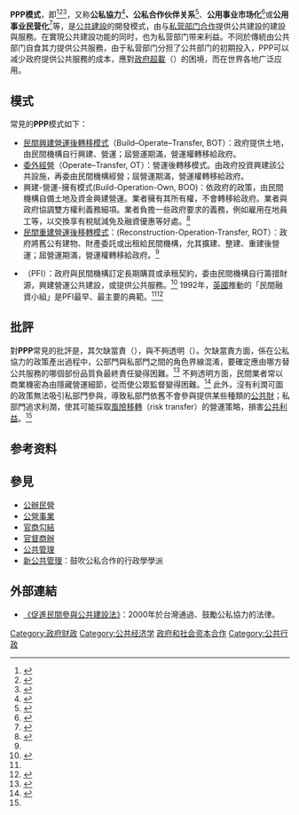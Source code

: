 {{noteTA
|1 = zh-cn:政府和社会资本合作;zh-tw:民間參與公共建設;zh-hk:公私營合作;
}}
{{NOT|公私合营}}
{{各地中文名
 | left
 | t     = 1
 | name  = PPP
 | cn    = 政府和社会资本合作
 | tw    = 民間參與公共建設
 | hk    = 公私營合作
}}
'''PPP模式'''，即{{地区用词2|zh-cn=政府和社会资本合作 |zh-tw=民間參與公共建設|zh-hk=公私營合作 |as=称为|before='''|after='''|start=（{{lang-en|Public-private partnership}}，[[縮寫|縮寫]]：{{lang|en|'''PPP'''}}），|end=}}<ref>{{cite web|url=http://tzs.ndrc.gov.cn/zttp/PPPxmk/zcfg/201605/t20160531_806141.html|title=关于进一步共同做好政府和社会资本合作（PPP）有关工作的通知(财金〔2016〕32号)|date=2016-05-28|accessdate=2016-06-19|author=[[中华人民共和国财政部|中华人民共和国财政部]]、[[中华人民共和国国家发展和改革委员会|中华人民共和国国家发展和改革委员会]]|archive-url=https://web.archive.org/web/20160923112719/http://tzs.ndrc.gov.cn/zttp/PPPxmk/zcfg/201605/t20160531_806141.html|archive-date=2016-09-23|dead-url=yes}}</ref><ref>{{Cite web |url=https://ppp.mof.gov.tw/PPP.Website/AboutMe/Info1.aspx |title=中華民國財政部推動促參司 民間參與公共建設資訊網站 > 促參介紹 > 基本介紹 |access-date=2017-05-29 |archive-url=https://web.archive.org/web/20170518091635/http://ppp.mof.gov.tw/ppp.website/aboutme/info1.aspx |archive-date=2017-05-18 |dead-url=yes }}</ref><ref>{{cite web|url=https://www.info.gov.hk/gia/general/200403/17/0317220.htm|title=立法會四題：工務工程項目以公私營合作模式進行的準則|date=2004-03-17|publisher=新聞公報|access-date=2021-10-18|archive-date=2021-10-20|archive-url=https://web.archive.org/web/20211020013955/https://www.info.gov.hk/gia/general/200403/17/0317220.htm|dead-url=no}}</ref>，又称'''公私協力'''<ref>{{Cite journal |author=曾冠球 |date=2017-3 |title=良善協力治理下的公共服務民間夥伴關係 |url=https://ws.ndc.gov.tw/Download.ashx?u=LzAwMS9hZG1pbmlzdHJhdG9yLzEwL3JlbGZpbGUvMC8xMDMwMy9mNTU2NjAwNy1iOTI1LTQ2MmEtYTRmMC1jMzg0ZGFkNTIwYTAucGRm&n=My026Imv5ZaE5Y2U5Yqb5rK755CG5LiL55qE5YWs5YWx5pyN5YuZ5rCR6ZaT5aSl5Ly06Zec5L%2BCLnBkZg%3D%3D&icon=..pdf |journal=國土及公共治理季刊 |publisher=國家發展委員會 |volume=5 |issue=1 |access-date=2022-05-19}}</ref>'''、公私合作伙伴关系'''<ref>{{cite news|url=http://theory.people.com.cn/GB/49154/49155/3706962.html|title=什么是公私合作制|date=2005-09-19|accessdate=2016-05-28|author=-{余}-晖、秦虹|work=[[中国经济时报|中国经济时报]]}}</ref>、'''公用事业市场化'''<ref>{{cite news|url=http://finance.sina.com.cn/hy/20041019/17011090541.shtml|title=第四届中国公用事业市场化(PPP)论坛11月召开|date=2004-10-19|accessdate=2016-06-19|work=新浪财经|archive-date=2017-11-15|archive-url=https://web.archive.org/web/20171115205411/http://finance.sina.com.cn/hy/20041019/17011090541.shtml|dead-url=no}}</ref>或'''公用事业民营化'''<ref>{{cite thesis|title=公私合伙（PPP）模式与我国城市公用事业的发展研究|author=鲁庆成|publisher=[[华中科技大学|华中科技大学]]|year=2008|degree=Doctor}}</ref>等，是[[公共建設|公共建設]]的開發模式，由{{link-en|公部門|public sector|公共部门}}与[[私部門|私营部门]][[合作|合作]]提供公共建設的建設與服務。在實現公共建設功能的同时，也为私营部门带来利益。不同於傳統由公共部门自食其力提供公共服務，由于私营部门分担了公共部门的初期投入，PPP可以减少政府提供公共服務的成本，應對[[政府超載|政府超載]]（{{Lang|en|governmental overload}}）的困境，而在世界各地广泛应用。

== 模式 ==
常見的'''PPP'''模式如下：

* [[BOT模式|民間興建營運後轉移模式]]（Build–Operate–Transfer, BOT）：政府提供土地，由民間機構自行興建、營運；屆營運期滿，營運權轉移給政府。
* [[委外經營|委外經營]]（Operate–Transfer, OT）：營運後轉移模式。由政府投資興建該公共設施，再委由民間機構經營；屆營運期滿，營運權轉移給政府。
* 興建-營運-擁有模式(Build-Operation-Own, BOO)：依政府的政策，由民間機構自備土地及資金興建營運。業者擁有其所有權，不會轉移給政府。業者與政府協調雙方權利義務細項。業者負擔一些政府要求的義務，例如雇用在地員工等，以交換享有稅賦減免及融資優惠等好處。<ref name=":0">{{Cite web|title=民間機構參與公共建設BOT、BOO、ROT、OT案區別 - 地方|url=https://news.ltn.com.tw/news/local/paper/302602|access-date=2022-05-19|date=2009-05-12|last=自由時報電子報|work=自由時報電子報|language=zh-TW}}</ref>
* [[ROT模式|民間重建營運後移轉模式]]：(Reconstruction-Operation-Transfer, ROT）：政府將舊公有建物、財產委託或出租給民間機構，允其擴建、整建、重建後營運；屆營運期滿，營運權轉移給政府。<ref name=":0" />
* {{link-en|民間融資提案|Private finance initiative}}（PFI）：政府與民間機構訂定長期購買或承租契約，委由民間機構自行籌措財源，興建營運公共建設，或提供公共服務。<ref name=":2">{{Cite web|title=PFI能否協助政府財政脫困？ - 名家評論 - 工商時報|url=https://view.ctee.com.tw/tax/28093.html|access-date=2022-05-19|date=2018-03-07|work=view.ctee.com.tw|language=zh-TW}}</ref> 1992年，[[英國|英國]]推動的「民間融資小組」是PFI最早、最主要的典範。<ref name=":2" /><ref>{{Cite journal |author=孫克難 |title=民間參與公共建設之PFI模式探討—引進新制度經濟學觀點 |url=https://www.mof.gov.tw/download/5424 |journal=財稅研究 |publisher=中華民國財政部 |volume=44 |issue=5}}</ref> 
== 批評 ==
對'''PPP'''常見的批評是，其欠缺當責（{{Lang|en|Accountability}}），與不夠透明（{{Lang|en|transparency}}）。欠缺當責方面，係在公私協力的政策產出過程中，公部門與私部門之間的角色界線混淆，要確定應由哪方替公共服務的哪個部份品質負最終責任變得困難。<ref name=":1">{{Cite journal |author=陳敦源 |author2=張世杰 |title=公私協力夥伴關係的弔詭 |url=https://ws.exam.gov.tw/001/Upload/15/attachment/12083/28835/083112414871.pdf |journal=文官制度季刊 |publisher=考試院 |volume=2 |issue=3 |page=17-71}}</ref> 不夠透明方面，民間業者常以商業機密為由隱藏營運細節，從而使公眾監督變得困難。<ref>{{Cite book|title=''Public-private partnerships in Canada''|last=Whiteside|first=Heather|publisher=Fernwood Publishing|year=2016|isbn=978-1-55266-896-2|location=Halifax|oclc=952801311}}</ref> 此外，沒有利潤可圖的政策無法吸引私部門參與，導致私部門依舊不會參與提供某些種類的[[公共財|公共財]]；私部門追求利潤，使其可能採取[[風險移轉|風險移轉]]（risk transfer）的營運策略，損害[[公共利益|公共利益]]。<ref name=":1" />

== 参考资料 ==
{{reflist|2}}

== 參見 ==
* [[公辦民營|公辦民營]]
* [[公營事業|公營事業]]
*[[官商勾結|官商勾結]]
*[[官督商辦|官督商辦]]
*[[公共管理|公共管理]]
*[[新公共管理|新公共管理]]：鼓吹公私合作的行政學學派

== 外部連結 ==

* [https://law.moj.gov.tw/LawClass/LawAll.aspx?pcode=D0070062 《促進民間參與公共建設法》]：2000年於台灣通過、鼓勵公私協力的法律。

[[Category:政府财政|Category:政府财政]]
[[Category:公共经济学|Category:公共经济学]]
[[Category:政府和社会资本合作|]]
[[Category:公共行政|Category:公共行政]]